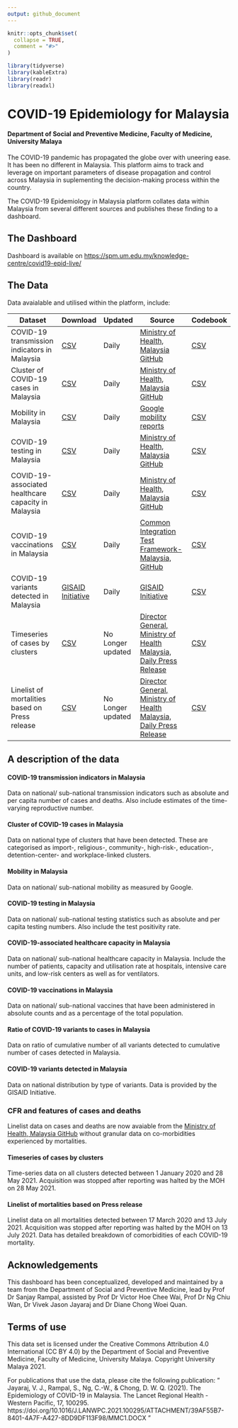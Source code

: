 ```yaml
---
output: github_document
---
```


<!-- README.md is generated from README.Rmd. Please edit that file -->

```r
knitr::opts_chunk$set(
  collapse = TRUE,
  comment = "#>"
)

library(tidyverse)
library(kableExtra)
library(readr)
library(readxl)
```

# COVID-19 Epidemiology for Malaysia
#### Department of Social and Preventive Medicine, Faculty of Medicine, University Malaya
<!-- badges: start -->
<!-- badges: end -->

The COVID-19 pandemic has propagated the globe over with uneering ease. It has been no different in Malaysia. This platform aims to track and leverage on important parameters of disease propagation and control across Malaysia in suplementing the decision-making process within the country.

The COVID-19 Epidemiology in Malaysia platform collates data within Malaysia from several different sources and publishes these finding to a dashboard.

## The Dashboard
Dashboard is available on <https://spm.um.edu.my/knowledge-centre/covid19-epid-live/>


## The Data
Data avaialable and utilised within the platform, include:


| Dataset                                             | Download | Updated           | Source                                                              | Codebook |
|-----------------------------------------------------|----------|-------------------|---------------------------------------------------------------------|----------|
| COVID-19 transmission indicators in Malaysia        | [CSV](https://raw.githubusercontent.com/spm-um/c19-epi-4msia/main/data/transmission.csv)    | Daily             | [Ministry of Health, Malaysia GitHub](https://github.com/MoH-Malaysia/covid19-public)                                 | [CSV](https://raw.githubusercontent.com/spm-um/c19-epi-4msia/main/data/codebook/codebook_dynamic.csv)      |
| Cluster of COVID-19 cases in Malaysia               | [CSV](https://raw.githubusercontent.com/spm-um/c19-epi-4msia/main/data/cluster.csv)        | Daily             | [Ministry of Health, Malaysia GitHub](https://github.com/MoH-Malaysia/covid19-public)                                | [CSV](https://raw.githubusercontent.com/spm-um/c19-epi-4msia/main/data/codebook/codebook_dynamic.csv)       |
| Mobility in Malaysia                                | [CSV](https://raw.githubusercontent.com/spm-um/c19-epi-4msia/main/data/mobility.csv)        | Daily             | [Google mobility reports](https://www.google.com/covid19/mobility/)                                             | [CSV](https://raw.githubusercontent.com/spm-um/c19-epi-4msia/main/data/codebook/codebook_dynamic.csv)       |
| COVID-19 testing in Malaysia                        | [CSV](https://raw.githubusercontent.com/spm-um/c19-epi-4msia/main/data/testing.csv)        | Daily             | [Ministry of Health, Malaysia GitHub](https://github.com/MoH-Malaysia/covid19-public)                                 | [CSV](https://raw.githubusercontent.com/spm-um/c19-epi-4msia/main/data/codebook/codebook_dynamic.csv)       |
| COVID-19-associated healthcare capacity in Malaysia | [CSV](https://raw.githubusercontent.com/spm-um/c19-epi-4msia/main/data/capacity.csv)        | Daily             | [Ministry of Health, Malaysia GitHub](https://github.com/MoH-Malaysia/covid19-public)                                 | [CSV](https://raw.githubusercontent.com/spm-um/c19-epi-4msia/main/data/codebook/codebook_dynamic.csv)       |
| COVID-19 vaccinations in Malaysia                   | [CSV](https://raw.githubusercontent.com/spm-um/c19-epi-4msia/main/data/vaccination.csv)        | Daily             | [Common Integration Test Framework-Malaysia, GitHub](https://github.com/CITF-Malaysia/citf-public)                  | [CSV](https://raw.githubusercontent.com/spm-um/c19-epi-4msia/main/data/codebook/codebook_dynamic.csv)       |
| COVID-19 variants detected in Malaysia              | [GISAID Initiative](https://www.gisaid.org/)        | Daily | [GISAID Initiative](https://www.gisaid.org/) | [CSV](https://raw.githubusercontent.com/spm-um/c19-epi-4msia/main/data/codebook/codebook_dynamic.csv)       |
| Timeseries of cases by clusters                     | [CSV](https://raw.githubusercontent.com/spm-um/c19-epi4msia/main/data/static/cluster_timeseries.csv)        | No Longer updated | [Director General, Ministry  of Health Malaysia, Daily Press Release](https://kpkesihatan.com/) | [CSV](https://raw.githubusercontent.com/spm-um/c19-epi-4msia/main/data/codebook/codebook_static_cluster.csv)       |
| Linelist of mortalities based on Press release      | [CSV](https://raw.githubusercontent.com/spm-um/c19-epi4msia/main/data/static/mortalities.csv)        | No Longer updated | [Director General, Ministry  of Health Malaysia, Daily Press Release](https://kpkesihatan.com/) | [CSV](https://raw.githubusercontent.com/spm-um/c19-epi-4msia/main/data/codebook/codebook_static_mortalities.csv)       |

## A description of the data
#### COVID-19 transmission indicators in Malaysia
Data on national/ sub-national transmission indicators such as absolute and per capita number of cases and deaths. Also include estimates of the time-varying reproductive number.

#### Cluster of COVID-19 cases in Malaysia
Data on national type of clusters that have been detected. These are categorised as import-, religious-, community-, high-risk-, education-, detention-center- and workplace-linked clusters.

#### Mobility in Malaysia
Data on national/ sub-national mobility as measured by Google.

#### COVID-19 testing in Malaysia
Data on national/ sub-national testing statistics such as absolute and per capita testing numbers. Also include the test positivity rate.

#### COVID-19-associated healthcare capacity in Malaysia
Data on national/ sub-national healthcare capacity in Malaysia. Include the number of patients, capacity and utilisation rate at hospitals, intensive care units, and low-risk centers as well as for ventilators.

#### COVID-19 vaccinations in Malaysia
Data on national/ sub-national vaccines that have been administered in absolute counts and as a percentage of the total population.

#### Ratio of COVID-19 variants to cases in Malaysia
Data on ratio of cumulative number of all variants detected to cumulative number of cases detected in Malaysia.

#### COVID-19 variants detected in Malaysia
Data on national distribution by type of variants. Data is provided by the GISAID Initiative.

### CFR and features of cases and deaths
Linelist data on cases and deaths are now avaiable from the  [Ministry of Health, Malaysia GitHub](https://github.com/MoH-Malaysia/covid19-public) without granular data on co-morbidities experienced by mortalities.

#### Timeseries of cases by clusters 
Time-series data on all clusters detected between 1 January 2020 and 28 May 2021. Acquisition was stopped after reporting was halted by the MOH on 28 May 2021.

#### Linelist of mortalities based on Press release
Linelist data on all mortalities detected between 17 March 2020 and 13 July 2021.  Acquisition was stopped after reporting was halted by the MOH on 13 July 2021. Data has detailed breakdown of comorbidities of each COVID-19 mortality.

## Acknowledgements
This dashboard has been conceptualized, developed and maintained by a team from the Department of Social and Preventive Medicine, lead by Prof Dr Sanjay Rampal, assisted by Prof Dr Victor Hoe Chee Wai, Prof Dr Ng Chiu Wan, Dr Vivek Jason Jayaraj and Dr Diane Chong Woei Quan.

## Terms of use
This data set is licensed under the Creative Commons Attribution 4.0 International (CC BY 4.0) by the Department of Social and Preventive Medicine, Faculty of Medicine, University Malaya. Copyright University Malaya 2021.

For publications that use the data, please cite the following publication: " Jayaraj, V. J., Rampal, S., Ng, C.-W., & Chong, D. W. Q. (2021). The Epidemiology of COVID-19 in Malaysia. The Lancet Regional Health - Western Pacific, 17, 100295. https://doi.org/10.1016/J.LANWPC.2021.100295/ATTACHMENT/39AF55B7-8401-4A7F-A427-8DD9DF113F98/MMC1.DOCX "


